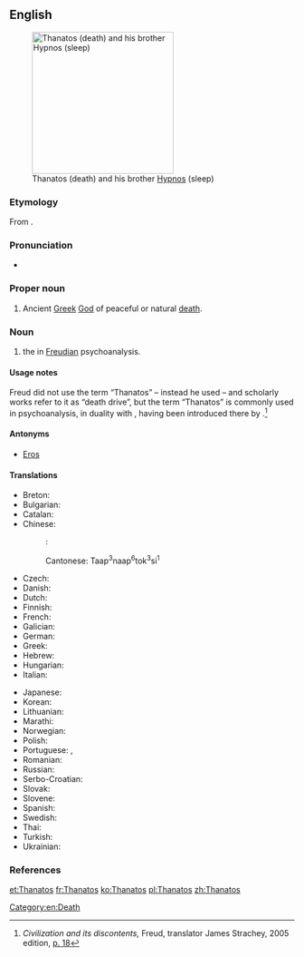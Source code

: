 ==English==
{{wikipedia}}
[[Image:Waterhouse-sleep and his half-brother death-1874.jpg|thumb|250px|right|Thanatos (death) and his brother [[Hypnos]] (sleep)]]

===Etymology===
From {{etyl|grc|en}} {{term|Θάνατος|lang=grc|tr=Thánatos|sc=polytonic}}.

===Pronunciation===
* {{rfv-pronunciation|lang=en|no "o" in English}} {{IPA|/ˈθænəˌtos/}}

===Proper noun===
{{en-proper noun}}

# {{context|Greek god|lang=en}} Ancient [[Greek]] [[God]] of peaceful or natural [[death]].

===Noun===
{{en-noun|-}}

# {{context|psychoanalysis|lang=en}} the {{w|death drive}} in [[Freudian]] psychoanalysis.

====Usage notes====
Freud did not use the term “Thanatos” – instead he used {{term|Todestrieb||death drive|lang=de}} – and scholarly works refer to it as “death drive”, but the term “Thanatos” is commonly used in psychoanalysis, in duality with {{term|Eros|lang=en}}, having been introduced there by {{w|Paul Federn}}.<ref>''Civilization and its discontents,'' Freud, translator James Strachey, 2005 edition, [http://books.google.com/books?id=AW3z38T3u7YC&pg=PA18&dq=Thanatos p. 18]</ref>

====Antonyms====
* {{sense|death drive}} [[Eros]] {{qualifier|life drive}}

====Translations====
{{trans-top|Thanatos, the god of death}}
* Breton: {{t-|br|Thanatos|m}}
* Bulgarian: {{t-|bg|Танатос|m|tr=Tanatos}}
* Catalan: {{t-|ca|Tànatos|m}}
* Chinese:
*: {{ttbc|cmn}}: {{t|cmn|塔納托斯|sc=Hani}}
*: Cantonese: Taap<sup>3</sup>naap<sup>6</sup>tok<sup>3</sup>si<sup>1</sup>
* Czech: {{t-|cs|Thanatos|m}}
* Danish: {{t-|da|Thanatos}}
* Dutch: {{t-|nl|Thanatos}}
* Finnish: {{t-|fi|Thanatos}}
* French: {{t+|fr|Thanatos|m}}
* Galician: {{t-|gl|Tánatos|m}}
* German: {{t-|de|Thanatos|m}}
* Greek: {{t-|el|Θάνατος|m|tr=Thánatos}}
* Hebrew: {{t-|he|תנטוס}}
* Hungarian: {{t-|hu|Thanatosz}}
* Italian: {{t-|it|Tanato|m}}
{{trans-mid}}
* Japanese: {{t-|ja|タナトス|tr=Tanatosu}}
* Korean: {{t+|ko|타나토스|tr=tanatos|sc=Hang}}
* Lithuanian: {{t-|lt|Tanatas|m}}
* Marathi: {{t-|mr|थानाटोस|tr=thānāṭosa|sc=Deva}}
* Norwegian: {{t-|no|Thanatos}}
* Polish: {{t+|pl|Tanatos|m}}
* Portuguese: {{t-|pt|Tânatos|m}}, {{t-|pt|Tânato|m}}
* Romanian: {{t-|ro|Thanatos|m}}
* Russian: {{t-|ru|Танатос|m|tr=Tanatos}}
* Serbo-Croatian: {{t-|sh|Tanatos|m}}
* Slovak: {{t-|sk|Tanatos|m}}
* Slovene: {{t-|sl|Tanatos|m}}
* Spanish: {{t-|es|Tánatos|m}}
* Swedish: {{t-|sv|Thanatos}}
* Thai: {{t-|th|ทานาทอส}}
* Turkish: {{t-|tr|Thanatos}}
* Ukrainian: {{t-|uk|Танатос|m|tr=Tanatos}}
{{trans-bottom}}

===References===
<references/>

[[Category:en:Death]]

[[et:Thanatos]]
[[fr:Thanatos]]
[[ko:Thanatos]]
[[pl:Thanatos]]
[[zh:Thanatos]]